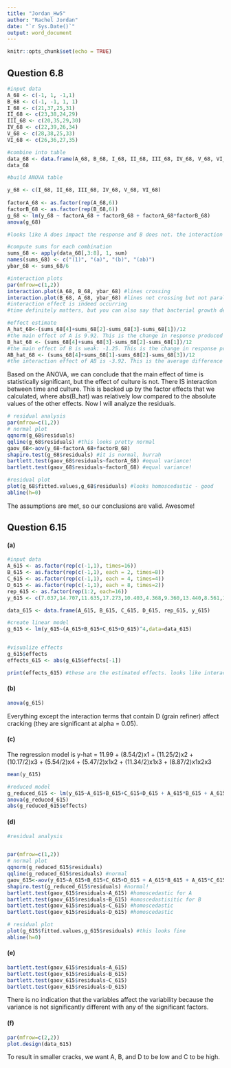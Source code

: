 ```yaml
---
title: "Jordan_Hw5"
author: "Rachel Jordan"
date: "`r Sys.Date()`"
output: word_document
---
```


```r
knitr::opts_chunk$set(echo = TRUE)
```

## Question 6.8

```r
#input data
A_68 <- c(-1, 1, -1,1)
B_68 <- c(-1, -1, 1, 1)
I_68 <- c(21,37,25,31)
II_68 <- c(23,38,24,29)
III_68 <- c(20,35,29,30)
IV_68 <- c(22,39,26,34)
V_68 <- c(28,38,25,33)
VI_68 <- c(26,36,27,35)

#combine into table
data_68 <- data.frame(A_68, B_68, I_68, II_68, III_68, IV_68, V_68, VI_68)
data_68

#build ANOVA table

y_68 <- c(I_68, II_68, III_68, IV_68, V_68, VI_68)
 
factorA_68 <- as.factor(rep(A_68,6))
factorB_68 <- as.factor(rep(B_68,6))
g_68 <- lm(y_68 ~ factorA_68 + factorB_68 + factorA_68*factorB_68)
anova(g_68)

#looks like A does impact the response and B does not. the interaction effect is also significant

#compute sums for each combination
sums_68 <- apply(data_68[,3:8], 1, sum)
names(sums_68) <- c("(1)", "(a)", "(b)", "(ab)")
ybar_68 <- sums_68/6

#interaction plots
par(mfrow=c(1,2))
interaction.plot(A_68, B_68, ybar_68) #lines crossing
interaction.plot(B_68, A_68, ybar_68) #lines not crossing but not parallel
#interaction effect is indeed occurring
#time definitely matters, but you can also say that bacterial growth depends on the interaction of time with the culture

#effect estimate
A_hat_68<-(sums_68[4]+sums_68[2]-sums_68[3]-sums_68[1])/12
#the main effect of A is 9.92. This is the change in response produced by the change in the level of 'time' averaged over the levels of 'culture'
B_hat_68 <- (sums_68[4]+sums_68[3]-sums_68[2]-sums_68[1])/12
#the main effect of B is weak: -1.25. This is the change in response produced by the change in the level of 'culture' averaged over the levels of 'time'.
AB_hat_68 <- (sums_68[4]+sums_68[1]-sums_68[2]-sums_68[3])/12
#the interaction effect of AB is -3.92. This is the average difference between the effect of culture at the high level of time and the effect of culture at the low level of time. 
```

Based on the ANOVA, we can conclude that the main effect of time is statistically significant, but the effect of culture is not. There IS interaction between time and culture. This is backed up by the factor effects that we calculated, where abs(B_hat) was relatively low compared to the absolute values of the other effects. Now I will analyze the residuals.

```r
# residual analysis
par(mfrow=c(1,2))
# normal plot
qqnorm(g_68$residuals)
qqline(g_68$residuals) #this looks pretty normal
gaov_68<-aov(y_68~factorA_68+factorB_68)
shapiro.test(g_68$residuals) #it is normal, hurrah
bartlett.test(gaov_68$residuals~factorA_68) #equal variance!
bartlett.test(gaov_68$residuals~factorB_68) #equal variance!

#residual plot
plot(g_68$fitted.values,g_68$residuals) #looks homoscedastic - good
abline(h=0)
```

The assumptions are met, so our conclusions are valid. Awesome!

## Question 6.15

#### (a)

```r
#input data
A_615 <- as.factor(rep(c(-1,1), times=16))
B_615 <- as.factor(rep(c(-1,1), each = 2, times=8))
C_615 <- as.factor(rep(c(-1,1), each = 4, times=4))
D_615 <- as.factor(rep(c(-1,1), each = 8, times=2))
rep_615 <- as.factor(rep(1:2, each=16))
y_615 <- c(7.037,14.707,11.635,17.273,10.403,4.368,9.360,13.440,8.561,16.867,13.876,19.824,11.846,6.125,11.190,15.653, 6.376, 15.219,12.089,17.815,10.151,4.098,9.253,12.923,8.951,17.052,13.658,19.639,12.337,5.904,10.935,15.053)

data_615 <- data.frame(A_615, B_615, C_615, D_615, rep_615, y_615)

#create linear model
g_615 <- lm(y_615~(A_615+B_615+C_615+D_615)^4,data=data_615)


#visualize effects
g_615$effects
effects_615 <- abs(g_615$effects[-1])

print(effects_615) #these are the estimated effects. looks like interactions with D are unimportant
```

#### (b)

```r
anova(g_615)
```

Everything except the interaction terms that contain D (grain refiner) affect cracking (they are significant at alpha = 0.05).

#### (c)

The regression model is y-hat = 11.99 + (8.54/2)x1 + (11.25/2)x2 + (10.17/2)x3 + (5.54/2)x4 + (5.47/2)x1x2 + (11.34/2)x1x3 + (8.87/2)x1x2x3

```r
mean(y_615)

#reduced model
g_reduced_615 <- lm(y_615~A_615+B_615+C_615+D_615 + A_615*B_615 + A_615*C_615 + A_615*B_615*C_615)
anova(g_reduced_615)
abs(g_reduced_615$effects)
```

#### (d) 

```r
#residual analysis


par(mfrow=c(1,2))
# normal plot
qqnorm(g_reduced_615$residuals)
qqline(g_reduced_615$residuals) #normal
gaov_615<-aov(y_615~A_615+B_615+C_615+D_615 + A_615*B_615 + A_615*C_615 + A_615*B_615*C_615)
shapiro.test(g_reduced_615$residuals) #normal!
bartlett.test(gaov_615$residuals~A_615) #homoscedastic for A
bartlett.test(gaov_615$residuals~B_615) #omoscedastisitic for B
bartlett.test(gaov_615$residuals~C_615) #homoscedastic
bartlett.test(gaov_615$residuals~D_615) #homoscedastic

# residual plot
plot(g_615$fitted.values,g_615$residuals) #this looks fine
abline(h=0)
```

#### (e) 

```r
bartlett.test(gaov_615$residuals~A_615) 
bartlett.test(gaov_615$residuals~B_615)
bartlett.test(gaov_615$residuals~C_615) 
bartlett.test(gaov_615$residuals~D_615) 
```

There is no indication that the variables affect the variability because the variance is not significantly different with any of the significant factors.

#### (f) 

```r
par(mfrow=c(2,2))
plot.design(data_615) 
```

To result in smaller cracks, we want A, B, and D to be low and C to be high.
